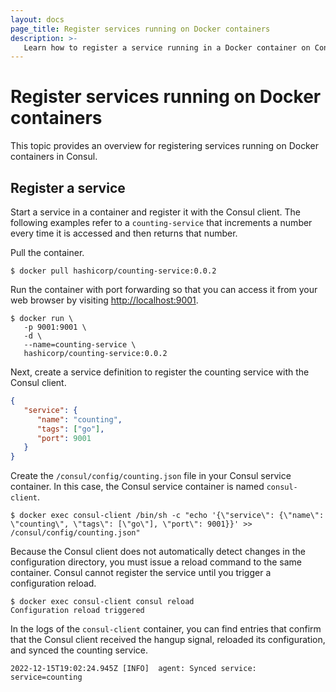 ```yaml
---
layout: docs
page_title: Register services running on Docker containers
description: >-
   Learn how to register a service running in a Docker container on Consul.
---
```


# Register services running on Docker containers

This topic provides an overview for registering services running on Docker containers in Consul.

## Register a service

Start a service in a container and register it with the Consul client. The following examples refer to a `counting-service` that increments a number every time it is accessed and then returns that number.

Pull the container.

```shell-session
$ docker pull hashicorp/counting-service:0.0.2
```

Run the container with port forwarding so that you can access it from your web browser
by visiting [http://localhost:9001](http://localhost:9001).

```shell-session
$ docker run \
   -p 9001:9001 \
   -d \
   --name=counting-service \
   hashicorp/counting-service:0.0.2
```

Next, create a service definition to register the counting service with the Consul client.

<CodeBlockConfig filename="/consul/config/counting.json">

```json 
{
   "service": {
      "name": "counting",
      "tags": ["go"],
      "port": 9001
   }
}
```

</CodeBlockConfig>

Create the `/consul/config/counting.json` file in your Consul service container. In this case, the Consul service container is named `consul-client`.

```shell-session
$ docker exec consul-client /bin/sh -c "echo '{\"service\": {\"name\": \"counting\", \"tags\": [\"go\"], \"port\": 9001}}' >> /consul/config/counting.json"
```

Because the Consul client does not automatically detect changes in the configuration directory, you must issue a reload command to the same container. Consul cannot register the service until you trigger a configuration reload.

```shell-session
$ docker exec consul-client consul reload
Configuration reload triggered
```

In the logs of the `consul-client` container, you can find entries that confirm that the Consul client received the hangup signal, reloaded its configuration, and synced the counting service.

```log hideClipboard
2022-12-15T19:02:24.945Z [INFO]  agent: Synced service: service=counting
```
